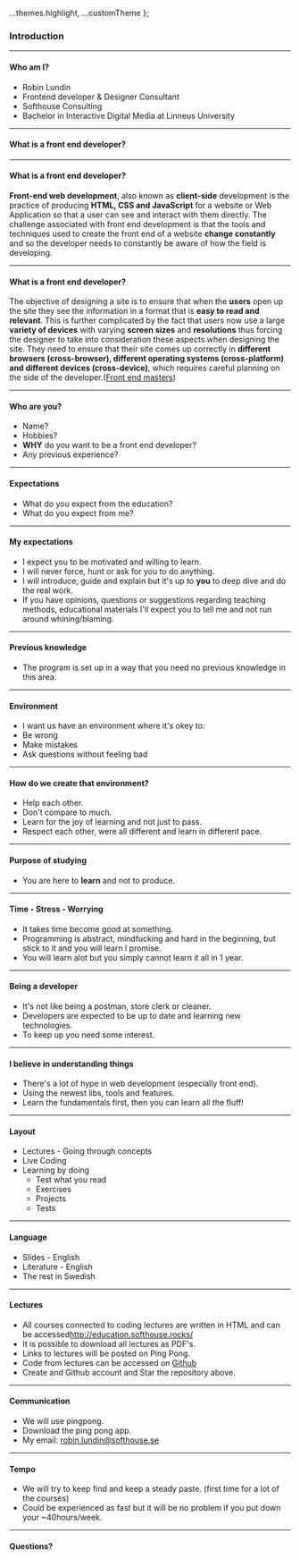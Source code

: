 
  ...themes.highlight,
  ...customTheme
};



### Introduction


---

#### Who am I?

* Robin Lundin
* Frontend developer & Designer Consultant
* Softhouse Consulting
* Bachelor in Interactive Digital Media at Linneus University


---

#### What is a front end developer?


---

#### What is a front end developer?
**Front-end web development**, also known as **client-side** development is the practice of producing **HTML, CSS and JavaScript** for a website or Web Application so that a user can see and interact with them directly. The challenge associated with front end development is that the tools and techniques used to create the front end of a website **change constantly** and so the developer needs to constantly be aware of how the field is developing.


--- 

#### What is a front end developer?

The objective of designing a site is to ensure that when the **users** open up the site they see the information in a format that is **easy to read and relevant**. This is further complicated by the fact that users now use a large **variety of devices** with varying **screen sizes** and **resolutions** thus forcing the designer to take into consideration these aspects when designing the site. They need to ensure that their site comes up correctly in **different browsers (cross-browser), different operating systems (cross-platform) and different devices (cross-device)**, which requires careful planning on the side of the developer.(<a href="https://frontendmasters.com/books/front-end-handbook/2018/what-is-a-FD.html">Front end masters</a>)


---

#### Who are you?

* Name?
* Hobbies?
* **WHY** do you want to be a front end developer?
* Any previous experience?


---

#### Expectations

* What do you expect from the education?
* What do you expect from me?


---


#### My expectations

* I expect you to be motivated and willing to learn.
* I will never force, hunt or ask for you to do anything.
* I will introduce, guide and explain but it's up to **you** to deep dive and do the real work.
* If you have opinions, questions or suggestions regarding teaching methods, educational materials I'll expect you to tell me and not run around whining/blaming.


---

#### Previous knowledge

* The program is set up in a way that you need no previous knowledge in this area.


---

#### Environment

* I want us have an environment where it's okey to:
* Be wrong
* Make mistakes
* Ask questions without feeling bad


---


#### How do we create that environment?

* Help each other.
* Don't compare to much.
* Learn for the joy of learning and not just to pass.
* Respect each other, were all different and learn in different pace.


---


#### Purpose of studying

* You are here to **learn** and not to produce.


---


#### Time - Stress - Worrying

* It takes time become good at something.
* Programming is abstract, mindfucking and hard in the beginning, but stick to it and you will learn I promise.
* You will learn alot but you simply cannot learn it all in 1 year.


---


#### Being a developer

* It's not like being a postman, store clerk or cleaner.
* Developers are expected to be up to date and learning new technologies.
* To keep up you need some interest.


---


#### I believe in understanding things

* There's a lot of hype in web development (especially front end).
* Using the newest libs, tools and features.
* Learn the fundamentals first, then you can learn all the fluff!


---


#### Layout
	
* Lectures - Going through concepts
* Live Coding
* Learning by doing
  * Test what you read
  * Exercises
  * Projects
  * Tests


---


#### Language

* Slides - English
* Literature - English
* The rest in Swedish


---


#### Lectures

* All courses connected to coding lectures are written in HTML and can be accessed<a href="http://education.softhouse.rocks/">http://education.softhouse.rocks/</a>
* It is possible to download all lectures as PDF's.
* Links to lectures will be posted on Ping Pong.
* Code from lectures can be accessed on <a href="https://github.com/SofthouseVxo/Education">Github</a>
* Create and Github account and Star the repository above.


---


#### Communication

* We will use pingpong.
* Download the ping pong app.
* My email: robin.lundin@softhouse.se


---

#### Tempo

* We will try to keep find and keep a steady paste. (first time for a lot of the courses)
* Could be experienced as fast but it will be no problem if you put down your ~40hours/week.


---

#### Questions?
